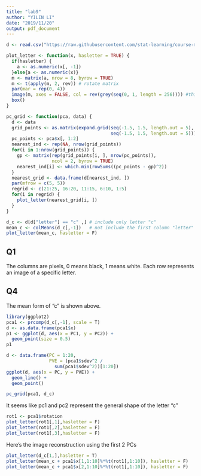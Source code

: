 ```yaml
---
title: "lab9"
author: "YILIN LI"
date: "2019/11/20"
output: pdf_document
---
```


```r
d <- read.csv("https://raw.githubusercontent.com/stat-learning/course-materials/master/data/handwritten.csv")

plot_letter <- function(x, hasletter = TRUE) {
  if(hasletter) {
    a <- as.numeric(x[, -1])
  }else{a <- as.numeric(x)}
  m <- matrix(a, nrow = 8, byrow = TRUE)
  m <- t(apply(m, 2, rev)) # rotate matrix
  par(mar = rep(0, 4))
  image(m, axes = FALSE, col = rev(grey(seq(0, 1, length = 256)))) #this should be a divergent palette
  box()
}

pc_grid <- function(pca, data) {
  d <- data
  grid_points <- as.matrix(expand.grid(seq(-1.5, 1.5, length.out = 5), 
                                       seq(-1.5, 1.5, length.out = 5)))
  pc_points <- pca$x[, 1:2]
  nearest_ind <- rep(NA, nrow(grid_points))
  for(i in 1:nrow(grid_points)) {
    gp <- matrix(rep(grid_points[i, ], nrow(pc_points)), 
                 ncol = 2, byrow = TRUE)
    nearest_ind[i] <- which.min(rowSums((pc_points - gp)^2))
  }
  nearest_grid <- data.frame(d[nearest_ind, ])
  par(mfrow = c(5, 5))
  regrid <- c(21:25, 16:20, 11:15, 6:10, 1:5)
  for(i in regrid) {
    plot_letter(nearest_grid[i, ])
  }
}

d_c <- d[d["letter"] == "c" ,] # include only letter "c"
mean_c <- colMeans(d_c[,-1])   # not include the first column "letter"
plot_letter(mean_c, hasletter = F)

```

## Q1
The columns are pixels, 0 means black, 1 means white. 
Each row represents an image of a specific letter. 

## Q4 
The mean form of "c" is shown above.

```r
library(ggplot2)
pca1 <- prcomp(d_c[,-1], scale = T)
d <- as.data.frame(pca1$x)
p1 <- ggplot(d, aes(x = PC1, y = PC2)) +
  geom_point(size = 0.5) 
p1
```

```r
d <- data.frame(PC = 1:20,
                PVE = (pca1$sdev^2 /
                  sum(pca1$sdev^2))[1:20])
ggplot(d, aes(x = PC, y = PVE)) +
  geom_line() + 
  geom_point()
```
```r
pc_grid(pca1, d_c)
```

It seems like pc1 and pc2 represent the general shape of the letter "c"



```r
rot1 <- pca1$rotation
plot_letter(rot1[,1],hasletter = F)
plot_letter(rot1[,2],hasletter = F)
plot_letter(rot1[,3],hasletter = F)
```


Here's the image reconstruction using the first 2 PCs
```r
plot_letter(d_c[1,],hasletter = T)
plot_letter(mean_c + pca1$x[1,1:10]%*%t(rot1[,1:10]), hasletter = F)
plot_letter(mean_c + pca1$x[2,1:10]%*%t(rot1[,1:10]), hasletter = F)
```
